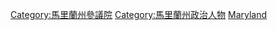 [[Category:馬里蘭州參議院|Category:馬里蘭州參議院]]
[[Category:馬里蘭州政治人物|Category:馬里蘭州政治人物]]
[[Category:美國各州參議員|Maryland]]